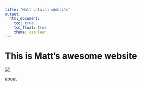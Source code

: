 ```yaml
---
title: "Matt Untalan'sWebsite"
output: 
  html_document:
    toc: true
    toc_float: true
    theme: cerulean
---
```


# This is Matt's awesome website

![](https://media-exp1.licdn.com/dms/image/C4D03AQEvOkqhnLF9tA/profile-displayphoto-shrink_800_800/0/1524590976889?e=2147483647&v=beta&t=Hd8CXvdukvoNOBttv1FedM3-Lw7m1HYjjZE08h5ZveI)

[about](about.html)
